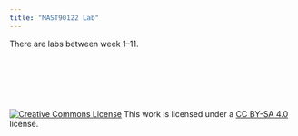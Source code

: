---
title: "MAST90122 Lab"
---

There are labs between week 1--11. 



<p>&nbsp;</p>


<p>&nbsp;</p>

<p>&nbsp;</p>


<a rel="license" href="http://creativecommons.org/licenses/by-sa/4.0/"><img alt="Creative Commons License" style="border-width:0" src="https://i.creativecommons.org/l/by-sa/4.0/88x31.png" /></a> This work is licensed under a <a rel="license" href="https://creativecommons.org/licenses/by-sa/4.0/">CC BY-SA 4.0</a> license. 





